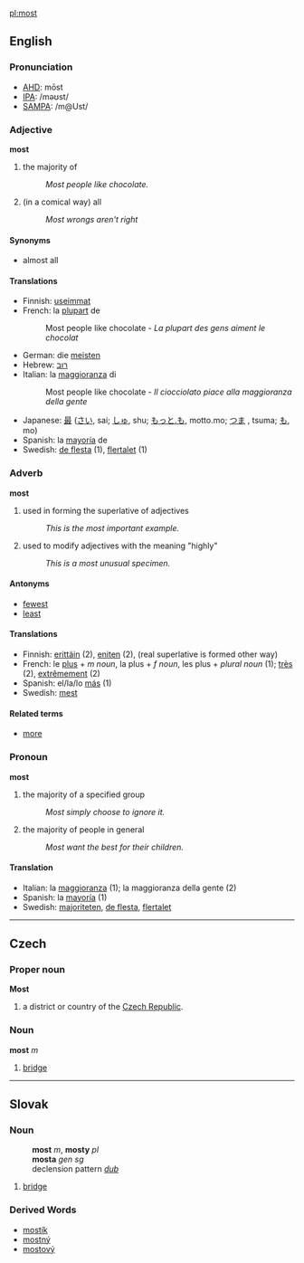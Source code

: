 [[pl:most]]
==English==
===Pronunciation===
*[[w:AHD|AHD]]: mōst
*[[w:IPA|IPA]]: /məʊst/
*[[w:SAMPA|SAMPA]]: /m@Ust/

===Adjective===
'''most'''
#the majority of
#: ''Most people like chocolate.''
#(in a comical way) all
#: ''Most wrongs aren't right''

====Synonyms====
*almost all

====Translations====
*Finnish: [[useimmat]]
*French: la [[plupart]] de
*:Most people like chocolate - ''La plupart des gens aiment le chocolat''
*German: die [[meisten]]
*Hebrew: [[רוב]]
*Italian: la [[maggioranza]] di
*:Most people like chocolate - ''Il ciocciolato piace alla maggioranza della gente''
*Japanese: [[最]] ([[さい]], sai; [[しゅ]], shu; [[もっと.も]], motto.mo; [[つま]] , tsuma; [[も]], mo)
*Spanish: la [[mayoría]] de
*Swedish: [[de flesta]] (1), [[flertalet]] (1)

===Adverb===
'''most'''
#used in forming the superlative of adjectives
#: ''This is the most important example.''
#used to modify adjectives with the meaning "highly"
#: ''This is a most unusual specimen.''

====Antonyms====
*[[fewest]]
*[[least]]

====Translations====
*Finnish: [[erittäin]] (2), [[eniten]] (2), (real superlative is formed other way)
*French: le [[plus#French|plus]] + ''m noun'', la plus + ''f noun'', les plus + ''plural noun'' (1); [[très]] (2), [[extrêmement]] (2)
*Spanish: el/la/lo [[más]] (1)
*Swedish: [[mest]]

====Related terms====
*[[more]]

===Pronoun===
'''most'''
#the majority of a specified group
#:''Most simply choose to ignore it.''
#the majority of people in general
#:''Most want the best for their children.''

====Translation====
*Italian: la [[maggioranza]] (1); la maggioranza della gente (2)
*Spanish: la [[mayoría]] (1)
*Swedish: [[majoriteten]], [[de flesta]], [[flertalet]]

----
==Czech==
===Proper noun===
'''Most'''

# a district or country of the [[Czech Republic]].

===Noun===
'''most''' ''m''

# [[bridge]]
----
== Slovak ==
=== Noun ===
:'''most''' ''m'', '''mosty''' ''pl''
:'''mosta''' ''gen sg''
:declension pattern ''[[Slovak declension pattern dub|dub]]''
# [[bridge]]
=== Derived Words ===
* [[mostík]]
* [[mostný]]
* [[mostový]]
